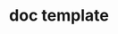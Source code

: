 ---
title: doc template
sidebar_position: 1
slug: /slug
draft: true

# Necessary for good meta-data / SEO
keywords: [breadboard, prototyping, oshw, hardware, kicad, io, debugging]
description: A small footprint design used to easily add a few push-buttons and LEDs to a breadboard
# image: tbd
---